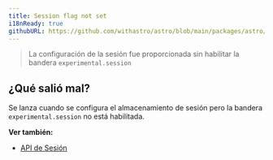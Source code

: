 ```yaml
---
title: Session flag not set
i18nReady: true
githubURL: https://github.com/withastro/astro/blob/main/packages/astro/src/core/errors/errors-data.ts
---
```

> La configuración de la sesión fue proporcionada sin habilitar la bandera `experimental.session`

## ¿Qué salió mal?
Se lanza cuando se configura el almacenamiento de sesión pero la bandera `experimental.session` no está habilitada.

**Ver también:**
-  [API de Sesión](/es/guides/sessions/)

